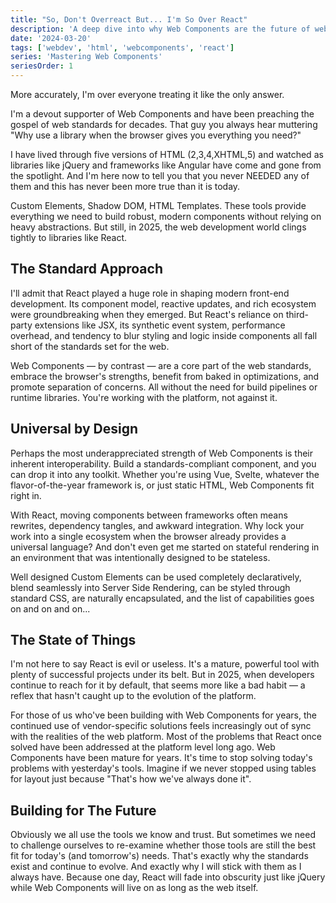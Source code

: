 ```yaml
---
title: "So, Don't Overreact But... I'm So Over React"
description: 'A deep dive into why Web Components are the future of web development and why we should move beyond React.'
date: '2024-03-20'
tags: ['webdev', 'html', 'webcomponents', 'react']
series: 'Mastering Web Components'
seriesOrder: 1
---
```


More accurately, I'm over everyone treating it like the only answer.

I'm a devout supporter of Web Components and have been preaching the gospel of web standards for decades. That guy you always hear muttering "Why use a library when the browser gives you everything you need?"

I have lived through five versions of HTML (2,3,4,XHTML,5) and watched as libraries like jQuery and frameworks like Angular have come and gone from the spotlight. And I'm here now to tell you that you never NEEDED any of them and this has never been more true than it is today.

Custom Elements, Shadow DOM, HTML Templates. These tools provide everything we need to build robust, modern components without relying on heavy abstractions. But still, in 2025, the web development world clings tightly to libraries like React.

## The Standard Approach

I'll admit that React played a huge role in shaping modern front-end development. Its component model, reactive updates, and rich ecosystem were groundbreaking when they emerged. But React's reliance on third-party extensions like JSX, its synthetic event system, performance overhead, and tendency to blur styling and logic inside components all fall short of the standards set for the web.

Web Components — by contrast — are a core part of the web standards, embrace the browser's strengths, benefit from baked in optimizations, and promote separation of concerns. All without the need for build pipelines or runtime libraries. You're working with the platform, not against it.

## Universal by Design

Perhaps the most underappreciated strength of Web Components is their inherent interoperability. Build a standards-compliant component, and you can drop it into any toolkit. Whether you're using Vue, Svelte, whatever the flavor-of-the-year framework is, or just static HTML, Web Components fit right in.

With React, moving components between frameworks often means rewrites, dependency tangles, and awkward integration. Why lock your work into a single ecosystem when the browser already provides a universal language? And don't even get me started on stateful rendering in an environment that was intentionally designed to be stateless.

Well designed Custom Elements can be used completely declaratively, blend seamlessly into Server Side Rendering, can be styled through standard CSS, are naturally encapsulated, and the list of capabilities goes on and on and on...

## The State of Things

I'm not here to say React is evil or useless. It's a mature, powerful tool with plenty of successful projects under its belt. But in 2025, when developers continue to reach for it by default, that seems more like a bad habit — a reflex that hasn't caught up to the evolution of the platform.

For those of us who've been building with Web Components for years, the continued use of vendor-specific solutions feels increasingly out of sync with the realities of the web platform. Most of the problems that React once solved have been addressed at the platform level long ago. Web Components have been mature for years. It's time to stop solving today's problems with yesterday's tools. Imagine if we never stopped using tables for layout just because "That's how we've always done it".

## Building for The Future

Obviously we all use the tools we know and trust. But sometimes we need to challenge ourselves to re-examine whether those tools are still the best fit for today's (and tomorrow's) needs. That's exactly why the standards exist and continue to evolve. And exactly why I will stick with them as I always have. Because one day, React will fade into obscurity just like jQuery while Web Components will live on as long as the web itself.
